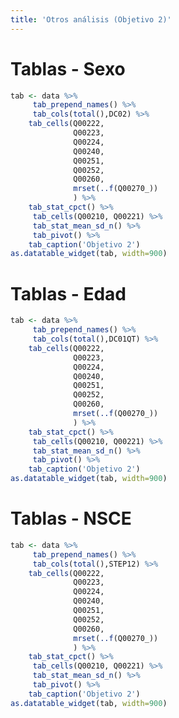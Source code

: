 ```yaml
---
title: 'Otros análisis (Objetivo 2)'
---
```


# Tablas - Sexo


```r
tab <- data %>%
     tab_prepend_names() %>% 
     tab_cols(total(),DC02) %>% 
	tab_cells(Q00222,
	          Q00223,
	          Q00224,
	          Q00240,
	          Q00251,
	          Q00252,
	          Q00260,
	          mrset(..f(Q00270_))
	          ) %>%
	tab_stat_cpct() %>%
     tab_cells(Q00210, Q00221) %>% 
     tab_stat_mean_sd_n() %>% 
     tab_pivot() %>% 
	tab_caption('Objetivo 2')
as.datatable_widget(tab, width=900)
```


# Tablas - Edad

```r
tab <- data %>%
     tab_prepend_names() %>% 
     tab_cols(total(),DC01QT) %>% 
	tab_cells(Q00222,
	          Q00223,
	          Q00224,
	          Q00240,
	          Q00251,
	          Q00252,
	          Q00260,
	          mrset(..f(Q00270_))
	          ) %>%
	tab_stat_cpct() %>%
     tab_cells(Q00210, Q00221) %>% 
     tab_stat_mean_sd_n() %>% 
     tab_pivot() %>% 
	tab_caption('Objetivo 2')
as.datatable_widget(tab, width=900)
```


# Tablas - NSCE

```r
tab <- data %>%
     tab_prepend_names() %>% 
     tab_cols(total(),STEP12) %>% 
	tab_cells(Q00222,
	          Q00223,
	          Q00224,
	          Q00240,
	          Q00251,
	          Q00252,
	          Q00260,
	          mrset(..f(Q00270_))
	          ) %>%
	tab_stat_cpct() %>%
     tab_cells(Q00210, Q00221) %>% 
     tab_stat_mean_sd_n() %>% 
     tab_pivot() %>% 
	tab_caption('Objetivo 2')
as.datatable_widget(tab, width=900)
```
